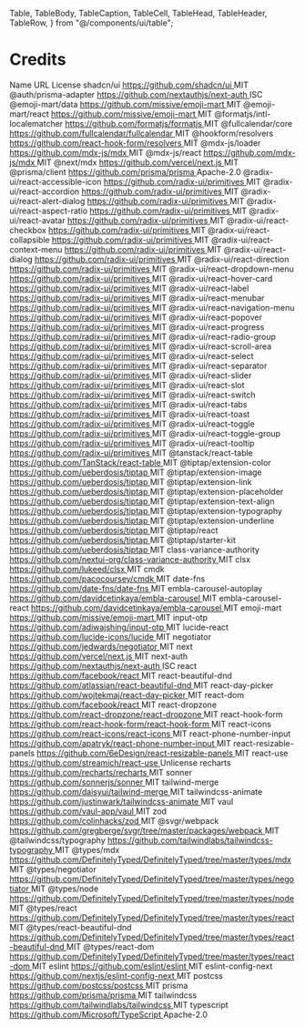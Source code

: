   Table,
  TableBody,
  TableCaption,
  TableCell,
  TableHead,
  TableHeader,
  TableRow,
} from "@/components/ui/table";

# Credits

<Table>
  <TableHeader>
    <TableRow>
      <TableHead>Name</TableHead>
      <TableHead>URL</TableHead>
      <TableHead>License</TableHead>
    </TableRow>
  </TableHeader>
  <TableBody>
    <TableRow>
      <TableCell>shadcn/ui</TableCell>
      <TableCell>
        <a
          href="https://github.com/shadcn/ui"
          target="_blank"
          rel="noopener noreferrer"
        >
          https://github.com/shadcn/ui
        </a>
      </TableCell>
      <TableCell>MIT</TableCell>
    </TableRow>
    <TableRow>
      <TableCell>@auth/prisma-adapter</TableCell>
      <TableCell>
        <a
          href="https://github.com/nextauthjs/next-auth"
          target="_blank"
          rel="noopener noreferrer"
        >
          https://github.com/nextauthjs/next-auth
        </a>
      </TableCell>
      <TableCell>ISC</TableCell>
    </TableRow>
    <TableRow>
      <TableCell>@emoji-mart/data</TableCell>
      <TableCell>
        <a
          href="https://github.com/missive/emoji-mart"
          target="_blank"
          rel="noopener noreferrer"
        >
          https://github.com/missive/emoji-mart
        </a>
      </TableCell>
      <TableCell>MIT</TableCell>
    </TableRow>
    <TableRow>
      <TableCell>@emoji-mart/react</TableCell>
      <TableCell>
        <a
          href="https://github.com/missive/emoji-mart"
          target="_blank"
          rel="noopener noreferrer"
        >
          https://github.com/missive/emoji-mart
        </a>
      </TableCell>
      <TableCell>MIT</TableCell>
    </TableRow>
    <TableRow>
      <TableCell>@formatjs/intl-localematcher</TableCell>
      <TableCell>
        <a
          href="https://github.com/formatjs/formatjs"
          target="_blank"
          rel="noopener noreferrer"
        >
          https://github.com/formatjs/formatjs
        </a>
      </TableCell>
      <TableCell>MIT</TableCell>
    </TableRow>
    <TableRow>
      <TableCell>@fullcalendar/core</TableCell>
      <TableCell>
        <a
          href="https://github.com/fullcalendar/fullcalendar"
          target="_blank"
          rel="noopener noreferrer"
        >
          https://github.com/fullcalendar/fullcalendar
        </a>
      </TableCell>
      <TableCell>MIT</TableCell>
    </TableRow>
    <TableRow>
      <TableCell>@hookform/resolvers</TableCell>
      <TableCell>
        <a
          href="https://github.com/react-hook-form/resolvers"
          target="_blank"
          rel="noopener noreferrer"
        >
          https://github.com/react-hook-form/resolvers
        </a>
      </TableCell>
      <TableCell>MIT</TableCell>
    </TableRow>
    <TableRow>
      <TableCell>@mdx-js/loader</TableCell>
      <TableCell>
        <a
          href="https://github.com/mdx-js/mdx"
          target="_blank"
          rel="noopener noreferrer"
        >
          https://github.com/mdx-js/mdx
        </a>
      </TableCell>
      <TableCell>MIT</TableCell>
    </TableRow>
    <TableRow>
      <TableCell>@mdx-js/react</TableCell>
      <TableCell>
        <a
          href="https://github.com/mdx-js/mdx"
          target="_blank"
          rel="noopener noreferrer"
        >
          https://github.com/mdx-js/mdx
        </a>
      </TableCell>
      <TableCell>MIT</TableCell>
    </TableRow>
    <TableRow>
      <TableCell>@next/mdx</TableCell>
      <TableCell>
        <a
          href="https://github.com/vercel/next.js"
          target="_blank"
          rel="noopener noreferrer"
        >
          https://github.com/vercel/next.js
        </a>
      </TableCell>
      <TableCell>MIT</TableCell>
    </TableRow>
    <TableRow>
      <TableCell>@prisma/client</TableCell>
      <TableCell>
        <a
          href="https://github.com/prisma/prisma"
          target="_blank"
          rel="noopener noreferrer"
        >
          https://github.com/prisma/prisma
        </a>
      </TableCell>
      <TableCell>Apache-2.0</TableCell>
    </TableRow>
    <TableRow>
      <TableCell>@radix-ui/react-accessible-icon</TableCell>
      <TableCell>
        <a
          href="https://github.com/radix-ui/primitives"
          target="_blank"
          rel="noopener noreferrer"
        >
          https://github.com/radix-ui/primitives
        </a>
      </TableCell>
      <TableCell>MIT</TableCell>
    </TableRow>
    <TableRow>
      <TableCell>@radix-ui/react-accordion</TableCell>
      <TableCell>
        <a
          href="https://github.com/radix-ui/primitives"
          target="_blank"
          rel="noopener noreferrer"
        >
          https://github.com/radix-ui/primitives
        </a>
      </TableCell>
      <TableCell>MIT</TableCell>
    </TableRow>
    <TableRow>
      <TableCell>@radix-ui/react-alert-dialog</TableCell>
      <TableCell>
        <a
          href="https://github.com/radix-ui/primitives"
          target="_blank"
          rel="noopener noreferrer"
        >
          https://github.com/radix-ui/primitives
        </a>
      </TableCell>
      <TableCell>MIT</TableCell>
    </TableRow>
    <TableRow>
      <TableCell>@radix-ui/react-aspect-ratio</TableCell>
      <TableCell>
        <a
          href="https://github.com/radix-ui/primitives"
          target="_blank"
          rel="noopener noreferrer"
        >
          https://github.com/radix-ui/primitives
        </a>
      </TableCell>
      <TableCell>MIT</TableCell>
    </TableRow>
    <TableRow>
      <TableCell>@radix-ui/react-avatar</TableCell>
      <TableCell>
        <a
          href="https://github.com/radix-ui/primitives"
          target="_blank"
          rel="noopener noreferrer"
        >
          https://github.com/radix-ui/primitives
        </a>
      </TableCell>
      <TableCell>MIT</TableCell>
    </TableRow>
    <TableRow>
      <TableCell>@radix-ui/react-checkbox</TableCell>
      <TableCell>
        <a
          href="https://github.com/radix-ui/primitives"
          target="_blank"
          rel="noopener noreferrer"
        >
          https://github.com/radix-ui/primitives
        </a>
      </TableCell>
      <TableCell>MIT</TableCell>
    </TableRow>
    <TableRow>
      <TableCell>@radix-ui/react-collapsible</TableCell>
      <TableCell>
        <a
          href="https://github.com/radix-ui/primitives"
          target="_blank"
          rel="noopener noreferrer"
        >
          https://github.com/radix-ui/primitives
        </a>
      </TableCell>
      <TableCell>MIT</TableCell>
    </TableRow>
    <TableRow>
      <TableCell>@radix-ui/react-context-menu</TableCell>
      <TableCell>
        <a
          href="https://github.com/radix-ui/primitives"
          target="_blank"
          rel="noopener noreferrer"
        >
          https://github.com/radix-ui/primitives
        </a>
      </TableCell>
      <TableCell>MIT</TableCell>
    </TableRow>
    <TableRow>
      <TableCell>@radix-ui/react-dialog</TableCell>
      <TableCell>
        <a
          href="https://github.com/radix-ui/primitives"
          target="_blank"
          rel="noopener noreferrer"
        >
          https://github.com/radix-ui/primitives
        </a>
      </TableCell>
      <TableCell>MIT</TableCell>
    </TableRow>
    <TableRow>
      <TableCell>@radix-ui/react-direction</TableCell>
      <TableCell>
        <a
          href="https://github.com/radix-ui/primitives"
          target="_blank"
          rel="noopener noreferrer"
        >
          https://github.com/radix-ui/primitives
        </a>
      </TableCell>
      <TableCell>MIT</TableCell>
    </TableRow>
    <TableRow>
      <TableCell>@radix-ui/react-dropdown-menu</TableCell>
      <TableCell>
        <a
          href="https://github.com/radix-ui/primitives"
          target="_blank"
          rel="noopener noreferrer"
        >
          https://github.com/radix-ui/primitives
        </a>
      </TableCell>
      <TableCell>MIT</TableCell>
    </TableRow>
    <TableRow>
      <TableCell>@radix-ui/react-hover-card</TableCell>
      <TableCell>
        <a
          href="https://github.com/radix-ui/primitives"
          target="_blank"
          rel="noopener noreferrer"
        >
          https://github.com/radix-ui/primitives
        </a>
      </TableCell>
      <TableCell>MIT</TableCell>
    </TableRow>
    <TableRow>
      <TableCell>@radix-ui/react-label</TableCell>
      <TableCell>
        <a
          href="https://github.com/radix-ui/primitives"
          target="_blank"
          rel="noopener noreferrer"
        >
          https://github.com/radix-ui/primitives
        </a>
      </TableCell>
      <TableCell>MIT</TableCell>
    </TableRow>
    <TableRow>
      <TableCell>@radix-ui/react-menubar</TableCell>
      <TableCell>
        <a
          href="https://github.com/radix-ui/primitives"
          target="_blank"
          rel="noopener noreferrer"
        >
          https://github.com/radix-ui/primitives
        </a>
      </TableCell>
      <TableCell>MIT</TableCell>
    </TableRow>
    <TableRow>
      <TableCell>@radix-ui/react-navigation-menu</TableCell>
      <TableCell>
        <a
          href="https://github.com/radix-ui/primitives"
          target="_blank"
          rel="noopener noreferrer"
        >
          https://github.com/radix-ui/primitives
        </a>
      </TableCell>
      <TableCell>MIT</TableCell>
    </TableRow>
    <TableRow>
      <TableCell>@radix-ui/react-popover</TableCell>
      <TableCell>
        <a
          href="https://github.com/radix-ui/primitives"
          target="_blank"
          rel="noopener noreferrer"
        >
          https://github.com/radix-ui/primitives
        </a>
      </TableCell>
      <TableCell>MIT</TableCell>
    </TableRow>
    <TableRow>
      <TableCell>@radix-ui/react-progress</TableCell>
      <TableCell>
        <a
          href="https://github.com/radix-ui/primitives"
          target="_blank"
          rel="noopener noreferrer"
        >
          https://github.com/radix-ui/primitives
        </a>
      </TableCell>
      <TableCell>MIT</TableCell>
    </TableRow>
    <TableRow>
      <TableCell>@radix-ui/react-radio-group</TableCell>
      <TableCell>
        <a
          href="https://github.com/radix-ui/primitives"
          target="_blank"
          rel="noopener noreferrer"
        >
          https://github.com/radix-ui/primitives
        </a>
      </TableCell>
      <TableCell>MIT</TableCell>
    </TableRow>
    <TableRow>
      <TableCell>@radix-ui/react-scroll-area</TableCell>
      <TableCell>
        <a
          href="https://github.com/radix-ui/primitives"
          target="_blank"
          rel="noopener noreferrer"
        >
          https://github.com/radix-ui/primitives
        </a>
      </TableCell>
      <TableCell>MIT</TableCell>
    </TableRow>
    <TableRow>
      <TableCell>@radix-ui/react-select</TableCell>
      <TableCell>
        <a
          href="https://github.com/radix-ui/primitives"
          target="_blank"
          rel="noopener noreferrer"
        >
          https://github.com/radix-ui/primitives
        </a>
      </TableCell>
      <TableCell>MIT</TableCell>
    </TableRow>
    <TableRow>
      <TableCell>@radix-ui/react-separator</TableCell>
      <TableCell>
        <a
          href="https://github.com/radix-ui/primitives"
          target="_blank"
          rel="noopener noreferrer"
        >
          https://github.com/radix-ui/primitives
        </a>
      </TableCell>
      <TableCell>MIT</TableCell>
    </TableRow>
    <TableRow>
      <TableCell>@radix-ui/react-slider</TableCell>
      <TableCell>
        <a
          href="https://github.com/radix-ui/primitives"
          target="_blank"
          rel="noopener noreferrer"
        >
          https://github.com/radix-ui/primitives
        </a>
      </TableCell>
      <TableCell>MIT</TableCell>
    </TableRow>
    <TableRow>
      <TableCell>@radix-ui/react-slot</TableCell>
      <TableCell>
        <a
          href="https://github.com/radix-ui/primitives"
          target="_blank"
          rel="noopener noreferrer"
        >
          https://github.com/radix-ui/primitives
        </a>
      </TableCell>
      <TableCell>MIT</TableCell>
    </TableRow>
    <TableRow>
      <TableCell>@radix-ui/react-switch</TableCell>
      <TableCell>
        <a
          href="https://github.com/radix-ui/primitives"
          target="_blank"
          rel="noopener noreferrer"
        >
          https://github.com/radix-ui/primitives
        </a>
      </TableCell>
      <TableCell>MIT</TableCell>
    </TableRow>
    <TableRow>
      <TableCell>@radix-ui/react-tabs</TableCell>
      <TableCell>
        <a
          href="https://github.com/radix-ui/primitives"
          target="_blank"
          rel="noopener noreferrer"
        >
          https://github.com/radix-ui/primitives
        </a>
      </TableCell>
      <TableCell>MIT</TableCell>
    </TableRow>
    <TableRow>
      <TableCell>@radix-ui/react-toast</TableCell>
      <TableCell>
        <a
          href="https://github.com/radix-ui/primitives"
          target="_blank"
          rel="noopener noreferrer"
        >
          https://github.com/radix-ui/primitives
        </a>
      </TableCell>
      <TableCell>MIT</TableCell>
    </TableRow>
    <TableRow>
      <TableCell>@radix-ui/react-toggle</TableCell>
      <TableCell>
        <a
          href="https://github.com/radix-ui/primitives"
          target="_blank"
          rel="noopener noreferrer"
        >
          https://github.com/radix-ui/primitives
        </a>
      </TableCell>
      <TableCell>MIT</TableCell>
    </TableRow>
    <TableRow>
      <TableCell>@radix-ui/react-toggle-group</TableCell>
      <TableCell>
        <a
          href="https://github.com/radix-ui/primitives"
          target="_blank"
          rel="noopener noreferrer"
        >
          https://github.com/radix-ui/primitives
        </a>
      </TableCell>
      <TableCell>MIT</TableCell>
    </TableRow>
    <TableRow>
      <TableCell>@radix-ui/react-tooltip</TableCell>
      <TableCell>
        <a
          href="https://github.com/radix-ui/primitives"
          target="_blank"
          rel="noopener noreferrer"
        >
          https://github.com/radix-ui/primitives
        </a>
      </TableCell>
      <TableCell>MIT</TableCell>
    </TableRow>
    <TableRow>
      <TableCell>@tanstack/react-table</TableCell>
      <TableCell>
        <a
          href="https://github.com/TanStack/react-table"
          target="_blank"
          rel="noopener noreferrer"
        >
          https://github.com/TanStack/react-table
        </a>
      </TableCell>
      <TableCell>MIT</TableCell>
    </TableRow>
    <TableRow>
      <TableCell>@tiptap/extension-color</TableCell>
      <TableCell>
        <a
          href="https://github.com/ueberdosis/tiptap"
          target="_blank"
          rel="noopener noreferrer"
        >
          https://github.com/ueberdosis/tiptap
        </a>
      </TableCell>
      <TableCell>MIT</TableCell>
    </TableRow>
    <TableRow>
      <TableCell>@tiptap/extension-image</TableCell>
      <TableCell>
        <a
          href="https://github.com/ueberdosis/tiptap"
          target="_blank"
          rel="noopener noreferrer"
        >
          https://github.com/ueberdosis/tiptap
        </a>
      </TableCell>
      <TableCell>MIT</TableCell>
    </TableRow>
    <TableRow>
      <TableCell>@tiptap/extension-link</TableCell>
      <TableCell>
        <a
          href="https://github.com/ueberdosis/tiptap"
          target="_blank"
          rel="noopener noreferrer"
        >
          https://github.com/ueberdosis/tiptap
        </a>
      </TableCell>
      <TableCell>MIT</TableCell>
    </TableRow>
    <TableRow>
      <TableCell>@tiptap/extension-placeholder</TableCell>
      <TableCell>
        <a
          href="https://github.com/ueberdosis/tiptap"
          target="_blank"
          rel="noopener noreferrer"
        >
          https://github.com/ueberdosis/tiptap
        </a>
      </TableCell>
      <TableCell>MIT</TableCell>
    </TableRow>
    <TableRow>
      <TableCell>@tiptap/extension-text-align</TableCell>
      <TableCell>
        <a
          href="https://github.com/ueberdosis/tiptap"
          target="_blank"
          rel="noopener noreferrer"
        >
          https://github.com/ueberdosis/tiptap
        </a>
      </TableCell>
      <TableCell>MIT</TableCell>
    </TableRow>
    <TableRow>
      <TableCell>@tiptap/extension-typography</TableCell>
      <TableCell>
        <a
          href="https://github.com/ueberdosis/tiptap"
          target="_blank"
          rel="noopener noreferrer"
        >
          https://github.com/ueberdosis/tiptap
        </a>
      </TableCell>
      <TableCell>MIT</TableCell>
    </TableRow>
    <TableRow>
      <TableCell>@tiptap/extension-underline</TableCell>
      <TableCell>
        <a
          href="https://github.com/ueberdosis/tiptap"
          target="_blank"
          rel="noopener noreferrer"
        >
          https://github.com/ueberdosis/tiptap
        </a>
      </TableCell>
      <TableCell>MIT</TableCell>
    </TableRow>
    <TableRow>
      <TableCell>@tiptap/react</TableCell>
      <TableCell>
        <a
          href="https://github.com/ueberdosis/tiptap"
          target="_blank"
          rel="noopener noreferrer"
        >
          https://github.com/ueberdosis/tiptap
        </a>
      </TableCell>
      <TableCell>MIT</TableCell>
    </TableRow>
    <TableRow>
      <TableCell>@tiptap/starter-kit</TableCell>
      <TableCell>
        <a
          href="https://github.com/ueberdosis/tiptap"
          target="_blank"
          rel="noopener noreferrer"
        >
          https://github.com/ueberdosis/tiptap
        </a>
      </TableCell>
      <TableCell>MIT</TableCell>
    </TableRow>
    <TableRow>
      <TableCell>class-variance-authority</TableCell>
      <TableCell>
        <a
          href="https://github.com/nextui-org/class-variance-authority"
          target="_blank"
          rel="noopener noreferrer"
        >
          https://github.com/nextui-org/class-variance-authority
        </a>
      </TableCell>
      <TableCell>MIT</TableCell>
    </TableRow>
    <TableRow>
      <TableCell>clsx</TableCell>
      <TableCell>
        <a
          href="https://github.com/lukeed/clsx"
          target="_blank"
          rel="noopener noreferrer"
        >
          https://github.com/lukeed/clsx
        </a>
      </TableCell>
      <TableCell>MIT</TableCell>
    </TableRow>
    <TableRow>
      <TableCell>cmdk</TableCell>
      <TableCell>
        <a
          href="https://github.com/pacocoursey/cmdk"
          target="_blank"
          rel="noopener noreferrer"
        >
          https://github.com/pacocoursey/cmdk
        </a>
      </TableCell>
      <TableCell>MIT</TableCell>
    </TableRow>
    <TableRow>
      <TableCell>date-fns</TableCell>
      <TableCell>
        <a
          href="https://github.com/date-fns/date-fns"
          target="_blank"
          rel="noopener noreferrer"
        >
          https://github.com/date-fns/date-fns
        </a>
      </TableCell>
      <TableCell>MIT</TableCell>
    </TableRow>
    <TableRow>
      <TableCell>embla-carousel-autoplay</TableCell>
      <TableCell>
        <a
          href="https://github.com/davidcetinkaya/embla-carousel"
          target="_blank"
          rel="noopener noreferrer"
        >
          https://github.com/davidcetinkaya/embla-carousel
        </a>
      </TableCell>
      <TableCell>MIT</TableCell>
    </TableRow>
    <TableRow>
      <TableCell>embla-carousel-react</TableCell>
      <TableCell>
        <a
          href="https://github.com/davidcetinkaya/embla-carousel"
          target="_blank"
          rel="noopener noreferrer"
        >
          https://github.com/davidcetinkaya/embla-carousel
        </a>
      </TableCell>
      <TableCell>MIT</TableCell>
    </TableRow>
    <TableRow>
      <TableCell>emoji-mart</TableCell>
      <TableCell>
        <a
          href="https://github.com/missive/emoji-mart"
          target="_blank"
          rel="noopener noreferrer"
        >
          https://github.com/missive/emoji-mart
        </a>
      </TableCell>
      <TableCell>MIT</TableCell>
    </TableRow>
    <TableRow>
      <TableCell>input-otp</TableCell>
      <TableCell>
        <a
          href="https://github.com/adiwajshing/input-otp"
          target="_blank"
          rel="noopener noreferrer"
        >
          https://github.com/adiwajshing/input-otp
        </a>
      </TableCell>
      <TableCell>MIT</TableCell>
    </TableRow>
    <TableRow>
      <TableCell>lucide-react</TableCell>
      <TableCell>
        <a
          href="https://github.com/lucide-icons/lucide"
          target="_blank"
          rel="noopener noreferrer"
        >
          https://github.com/lucide-icons/lucide
        </a>
      </TableCell>
      <TableCell>MIT</TableCell>
    </TableRow>
    <TableRow>
      <TableCell>negotiator</TableCell>
      <TableCell>
        <a
          href="https://github.com/jedwards/negotiator"
          target="_blank"
          rel="noopener noreferrer"
        >
          https://github.com/jedwards/negotiator
        </a>
      </TableCell>
      <TableCell>MIT</TableCell>
    </TableRow>
    <TableRow>
      <TableCell>next</TableCell>
      <TableCell>
        <a
          href="https://github.com/vercel/next.js"
          target="_blank"
          rel="noopener noreferrer"
        >
          https://github.com/vercel/next.js
        </a>
      </TableCell>
      <TableCell>MIT</TableCell>
    </TableRow>
    <TableRow>
      <TableCell>next-auth</TableCell>
      <TableCell>
        <a
          href="https://github.com/nextauthjs/next-auth"
          target="_blank"
          rel="noopener noreferrer"
        >
          https://github.com/nextauthjs/next-auth
        </a>
      </TableCell>
      <TableCell>ISC</TableCell>
    </TableRow>
    <TableRow>
      <TableCell>react</TableCell>
      <TableCell>
        <a
          href="https://github.com/facebook/react"
          target="_blank"
          rel="noopener noreferrer"
        >
          https://github.com/facebook/react
        </a>
      </TableCell>
      <TableCell>MIT</TableCell>
    </TableRow>
    <TableRow>
      <TableCell>react-beautiful-dnd</TableCell>
      <TableCell>
        <a
          href="https://github.com/atlassian/react-beautiful-dnd"
          target="_blank"
          rel="noopener noreferrer"
        >
          https://github.com/atlassian/react-beautiful-dnd
        </a>
      </TableCell>
      <TableCell>MIT</TableCell>
    </TableRow>
    <TableRow>
      <TableCell>react-day-picker</TableCell>
      <TableCell>
        <a
          href="https://github.com/wojtekmaj/react-day-picker"
          target="_blank"
          rel="noopener noreferrer"
        >
          https://github.com/wojtekmaj/react-day-picker
        </a>
      </TableCell>
      <TableCell>MIT</TableCell>
    </TableRow>
    <TableRow>
      <TableCell>react-dom</TableCell>
      <TableCell>
        <a
          href="https://github.com/facebook/react"
          target="_blank"
          rel="noopener noreferrer"
        >
          https://github.com/facebook/react
        </a>
      </TableCell>
      <TableCell>MIT</TableCell>
    </TableRow>
    <TableRow>
      <TableCell>react-dropzone</TableCell>
      <TableCell>
        <a
          href="https://github.com/react-dropzone/react-dropzone"
          target="_blank"
          rel="noopener noreferrer"
        >
          https://github.com/react-dropzone/react-dropzone
        </a>
      </TableCell>
      <TableCell>MIT</TableCell>
    </TableRow>
    <TableRow>
      <TableCell>react-hook-form</TableCell>
      <TableCell>
        <a
          href="https://github.com/react-hook-form/react-hook-form"
          target="_blank"
          rel="noopener noreferrer"
        >
          https://github.com/react-hook-form/react-hook-form
        </a>
      </TableCell>
      <TableCell>MIT</TableCell>
    </TableRow>
    <TableRow>
      <TableCell>react-icons</TableCell>
      <TableCell>
        <a
          href="https://github.com/react-icons/react-icons"
          target="_blank"
          rel="noopener noreferrer"
        >
          https://github.com/react-icons/react-icons
        </a>
      </TableCell>
      <TableCell>MIT</TableCell>
    </TableRow>
    <TableRow>
      <TableCell>react-phone-number-input</TableCell>
      <TableCell>
        <a
          href="https://github.com/apatryk/react-phone-number-input"
          target="_blank"
          rel="noopener noreferrer"
        >
          https://github.com/apatryk/react-phone-number-input
        </a>
      </TableCell>
      <TableCell>MIT</TableCell>
    </TableRow>
    <TableRow>
      <TableCell>react-resizable-panels</TableCell>
      <TableCell>
        <a
          href="https://github.com/6eDesign/react-resizable-panels"
          target="_blank"
          rel="noopener noreferrer"
        >
          https://github.com/6eDesign/react-resizable-panels
        </a>
      </TableCell>
      <TableCell>MIT</TableCell>
    </TableRow>
    <TableRow>
      <TableCell>react-use</TableCell>
      <TableCell>
        <a
          href="https://github.com/streamich/react-use"
          target="_blank"
          rel="noopener noreferrer"
        >
          https://github.com/streamich/react-use
        </a>
      </TableCell>
      <TableCell>Unlicense</TableCell>
    </TableRow>
    <TableRow>
      <TableCell>recharts</TableCell>
      <TableCell>
        <a
          href="https://github.com/recharts/recharts"
          target="_blank"
          rel="noopener noreferrer"
        >
          https://github.com/recharts/recharts
        </a>
      </TableCell>
      <TableCell>MIT</TableCell>
    </TableRow>
    <TableRow>
      <TableCell>sonner</TableCell>
      <TableCell>
        <a
          href="https://github.com/sonnerjs/sonner"
          target="_blank"
          rel="noopener noreferrer"
        >
          https://github.com/sonnerjs/sonner
        </a>
      </TableCell>
      <TableCell>MIT</TableCell>
    </TableRow>
    <TableRow>
      <TableCell>tailwind-merge</TableCell>
      <TableCell>
        <a
          href="https://github.com/daisyui/tailwind-merge"
          target="_blank"
          rel="noopener noreferrer"
        >
          https://github.com/daisyui/tailwind-merge
        </a>
      </TableCell>
      <TableCell>MIT</TableCell>
    </TableRow>
    <TableRow>
      <TableCell>tailwindcss-animate</TableCell>
      <TableCell>
        <a
          href="https://github.com/justinwark/tailwindcss-animate"
          target="_blank"
          rel="noopener noreferrer"
        >
          https://github.com/justinwark/tailwindcss-animate
        </a>
      </TableCell>
      <TableCell>MIT</TableCell>
    </TableRow>
    <TableRow>
      <TableCell>vaul</TableCell>
      <TableCell>
        <a
          href="https://github.com/vaul-app/vaul"
          target="_blank"
          rel="noopener noreferrer"
        >
          https://github.com/vaul-app/vaul
        </a>
      </TableCell>
      <TableCell>MIT</TableCell>
    </TableRow>
    <TableRow>
      <TableCell>zod</TableCell>
      <TableCell>
        <a
          href="https://github.com/colinhacks/zod"
          target="_blank"
          rel="noopener noreferrer"
        >
          https://github.com/colinhacks/zod
        </a>
      </TableCell>
      <TableCell>MIT</TableCell>
    </TableRow>
    <TableRow>
      <TableCell>@svgr/webpack</TableCell>
      <TableCell>
        <a
          href="https://github.com/gregberge/svgr/tree/master/packages/webpack"
          target="_blank"
          rel="noopener noreferrer"
        >
          https://github.com/gregberge/svgr/tree/master/packages/webpack
        </a>
      </TableCell>
      <TableCell>MIT</TableCell>
    </TableRow>
    <TableRow>
      <TableCell>@tailwindcss/typography</TableCell>
      <TableCell>
        <a
          href="https://github.com/tailwindlabs/tailwindcss-typography"
          target="_blank"
          rel="noopener noreferrer"
        >
          https://github.com/tailwindlabs/tailwindcss-typography
        </a>
      </TableCell>
      <TableCell>MIT</TableCell>
    </TableRow>
    <TableRow>
      <TableCell>@types/mdx</TableCell>
      <TableCell>
        <a
          href="https://github.com/DefinitelyTyped/DefinitelyTyped/tree/master/types/mdx"
          target="_blank"
          rel="noopener noreferrer"
        >
          https://github.com/DefinitelyTyped/DefinitelyTyped/tree/master/types/mdx
        </a>
      </TableCell>
      <TableCell>MIT</TableCell>
    </TableRow>
    <TableRow>
      <TableCell>@types/negotiator</TableCell>
      <TableCell>
        <a
          href="https://github.com/DefinitelyTyped/DefinitelyTyped/tree/master/types/negotiator"
          target="_blank"
          rel="noopener noreferrer"
        >
          https://github.com/DefinitelyTyped/DefinitelyTyped/tree/master/types/negotiator
        </a>
      </TableCell>
      <TableCell>MIT</TableCell>
    </TableRow>
    <TableRow>
      <TableCell>@types/node</TableCell>
      <TableCell>
        <a
          href="https://github.com/DefinitelyTyped/DefinitelyTyped/tree/master/types/node"
          target="_blank"
          rel="noopener noreferrer"
        >
          https://github.com/DefinitelyTyped/DefinitelyTyped/tree/master/types/node
        </a>
      </TableCell>
      <TableCell>MIT</TableCell>
    </TableRow>
    <TableRow>
      <TableCell>@types/react</TableCell>
      <TableCell>
        <a
          href="https://github.com/DefinitelyTyped/DefinitelyTyped/tree/master/types/react"
          target="_blank"
          rel="noopener noreferrer"
        >
          https://github.com/DefinitelyTyped/DefinitelyTyped/tree/master/types/react
        </a>
      </TableCell>
      <TableCell>MIT</TableCell>
    </TableRow>
    <TableRow>
      <TableCell>@types/react-beautiful-dnd</TableCell>
      <TableCell>
        <a
          href="https://github.com/DefinitelyTyped/DefinitelyTyped/tree/master/types/react-beautiful-dnd"
          target="_blank"
          rel="noopener noreferrer"
        >
          https://github.com/DefinitelyTyped/DefinitelyTyped/tree/master/types/react-beautiful-dnd
        </a>
      </TableCell>
      <TableCell>MIT</TableCell>
    </TableRow>
    <TableRow>
      <TableCell>@types/react-dom</TableCell>
      <TableCell>
        <a
          href="https://github.com/DefinitelyTyped/DefinitelyTyped/tree/master/types/react-dom"
          target="_blank"
          rel="noopener noreferrer"
        >
          https://github.com/DefinitelyTyped/DefinitelyTyped/tree/master/types/react-dom
        </a>
      </TableCell>
      <TableCell>MIT</TableCell>
    </TableRow>
    <TableRow>
      <TableCell>eslint</TableCell>
      <TableCell>
        <a
          href="https://github.com/eslint/eslint"
          target="_blank"
          rel="noopener noreferrer"
        >
          https://github.com/eslint/eslint
        </a>
      </TableCell>
      <TableCell>MIT</TableCell>
    </TableRow>
    <TableRow>
      <TableCell>eslint-config-next</TableCell>
      <TableCell>
        <a
          href="https://github.com/nextjs/eslint-config-next"
          target="_blank"
          rel="noopener noreferrer"
        >
          https://github.com/nextjs/eslint-config-next
        </a>
      </TableCell>
      <TableCell>MIT</TableCell>
    </TableRow>
    <TableRow>
      <TableCell>postcss</TableCell>
      <TableCell>
        <a
          href="https://github.com/postcss/postcss"
          target="_blank"
          rel="noopener noreferrer"
        >
          https://github.com/postcss/postcss
        </a>
      </TableCell>
      <TableCell>MIT</TableCell>
    </TableRow>
    <TableRow>
      <TableCell>prisma</TableCell>
      <TableCell>
        <a
          href="https://github.com/prisma/prisma"
          target="_blank"
          rel="noopener noreferrer"
        >
          https://github.com/prisma/prisma
        </a>
      </TableCell>
      <TableCell>MIT</TableCell>
    </TableRow>
    <TableRow>
      <TableCell>tailwindcss</TableCell>
      <TableCell>
        <a
          href="https://github.com/tailwindlabs/tailwindcss"
          target="_blank"
          rel="noopener noreferrer"
        >
          https://github.com/tailwindlabs/tailwindcss
        </a>
      </TableCell>
      <TableCell>MIT</TableCell>
    </TableRow>
    <TableRow>
      <TableCell>typescript</TableCell>
      <TableCell>
        <a
          href="https://github.com/Microsoft/TypeScript"
          target="_blank"
          rel="noopener noreferrer"
        >
          https://github.com/Microsoft/TypeScript
        </a>
      </TableCell>
      <TableCell>Apache-2.0</TableCell>
    </TableRow>
  </TableBody>
</Table>
